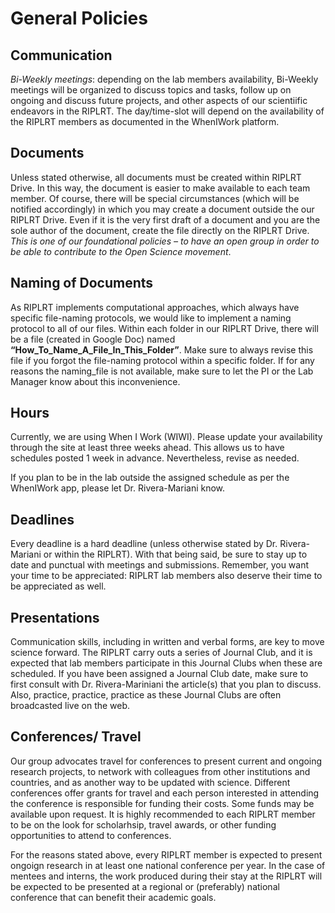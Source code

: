 # General Policies

## Communication
*Bi-Weekly meetings*: depending on the lab members availability, Bi-Weekly meetings will be organized to discuss topics and tasks, follow up on ongoing and discuss future projects, and other aspects of our scientiific endeavors in the RIPLRT. The day/time-slot will depend on the availability of the RIPLRT members as documented in the WhenIWork platform.

## Documents
Unless stated otherwise, all documents must be created within RIPLRT Drive. In this way, the document is easier to make available to each team member. Of course, there will be special circumstances (which will be notified accordingly) in which you may create a document outside the our RIPLRT Drive. Even if it is the very first draft of a document and you are the sole author of the document, create the file directly on the RIPLRT Drive. *This is one of our foundational policies -- to have an open group in order to be able to contribute to the Open Science movement*. 

## Naming of Documents
As RIPLRT implements computational approaches, which always have specific file-naming protocols, we would like to implement a naming protocol to all of our files. Within each folder in our RIPLRT Drive, there will be a file (created in Google Doc) named **"How_To_Name_A_File_In_This_Folder"**. Make sure to always revise this file if you forgot the file-naming protocol within a specific folder. If for any reasons the naming_file is not available, make sure to let the PI or the Lab Manager know about this inconvenience. 

## Hours
Currently, we are using When I Work (WIWI). Please update your availability through the site at least three weeks ahead. This allows us to have schedules posted 1 week in advance. Nevertheless, revise as needed.

If you plan to be in the lab outside the assigned schedule as per the WhenIWork app, please let Dr. Rivera-Mariani know.

## Deadlines 
Every deadline is a hard deadline (unless otherwise stated by Dr. Rivera-Mariani or within the RIPLRT). With that being said, be sure to stay up to date and punctual with meetings and submissions. Remember, you want your time to be appreciated: RIPLRT lab members also deserve their time to be appreciated as well.

## Presentations
Communication skills, including in written and verbal forms, are key to move science forward. The RIPLRT carry outs a series of Journal Club, and it is expected that lab members participate in this Journal Clubs when these are scheduled. If you have been assigned a Journal Club date, make sure to first consult with Dr. Rivera-Mariniani the article(s) that you plan to discuss. Also, practice, practice, practice as these Journal Clubs are often broadcasted live on the web.

## Conferences/ Travel
Our group advocates travel for conferences to present current and ongoing research projects, to network with colleagues from other institutions and countries, and as another way to be updated with science. Different conferences offer grants for travel and each person interested in attending the conference is responsible for funding their costs. Some funds may be available upon request. It is highly recommended to each RIPLRT member to be on the look for scholarhsip, travel awards, or other funding opportunities to attend to conferences.  

For the reasons stated above, every RIPLRT member is expected to present ongoign research in at least one national conference per year. In the case of mentees and interns, the work produced during their stay at the RIPLRT will be expected to be presented at a regional or (preferably) national conference that can benefit their academic goals.

